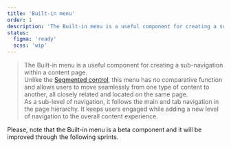 ```yaml
---
title: 'Built-in menu'
order: 1
description: 'The Built-in menu is a useful component for creating a sub-navigation within a content page.'
status:
  figma: 'ready'
  scss: 'wip'
---
```


> The Built-in menu is a useful component for creating a sub-navigation within a content page.  
> Unlike the [Segmented control](/components/segmented-control/), this menu has no comparative function and allows users to move seamlessly from one type of content to another, all closely related and located on the same page.  
> As a sub-level of navigation, it follows the main and tab navigation in the page hierarchy. It keeps users engaged while adding a new level of navigation to the overall content experience.

<Highlight type="warning" title="Work in progress">
  Please, note that the Built-in menu is a beta component and it will be
  improved through the following sprints.
</Highlight>

<Story id="navigation-built-in-menu--default" height="360" />
